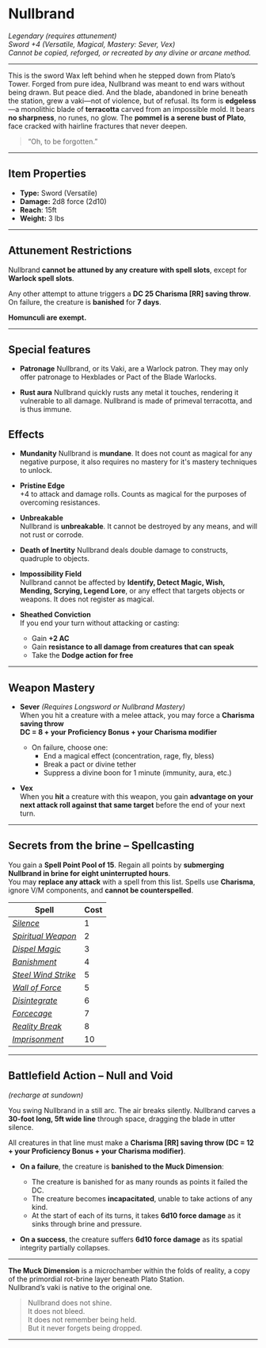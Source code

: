 # Nullbrand

_Legendary (requires attunement)_  
_Sword +4 (Versatile, Magical, Mastery: Sever, Vex)_  
_Cannot be copied, reforged, or recreated by any divine or arcane method._

---

This is the sword Wax left behind when he stepped down from Plato’s Tower. Forged from pure idea, Nullbrand was meant to end wars without being drawn.
But peace died. And the blade, abandoned in brine beneath the station, grew a vaki—not of violence, but of refusal.
Its form is **edgeless**—a monolithic blade of **terracotta** carved from an impossible mold.
It bears **no sharpness**, no runes, no glow. The **pommel is a serene bust of Plato**, face cracked with hairline fractures that never deepen.

> “Oh, to be forgotten.”

---

## Item Properties

- **Type:** Sword (Versatile)
- **Damage:** 2d8 force (2d10)
- **Reach**: 15ft
- **Weight:** 3 lbs

---

## Attunement Restrictions

Nullbrand **cannot be attuned by any creature with spell slots**, except for **Warlock spell slots**.

Any other attempt to attune triggers a **DC 25 Charisma [RR] saving throw**.  
On failure, the creature is **banished** for **7 days**.

**Homunculi are exempt.**

---

## Special features

- **Patronage** Nullbrand, or its Vaki, are a Warlock patron. They may only offer patronage to Hexblades or Pact of the Blade Warlocks.

- **Rust aura** Nullbrand quickly rusts any metal it touches, rendering it vulnerable to all damage. Nullbrand is made of primeval terracotta, and is thus immune.

## Effects

- **Mundanity**
  Nullbrand is **mundane**. It does not count as magical for any negative purpose, it also requires no mastery for it's mastery techniques to unlock.

- **Pristine Edge**  
  +4 to attack and damage rolls. Counts as magical for the purposes of overcoming resistances.

- **Unbreakable**  
  Nullbrand is **unbreakable**. It cannot be destroyed by any means, and will not rust or corrode.

- **Death of Inertity**
  Nullbrand deals double damage to constructs, quadruple to objects.

- **Impossibility Field**  
  Nullbrand cannot be affected by **Identify, Detect Magic, Wish, Mending, Scrying, Legend Lore**, or any effect that targets objects or weapons. It does not register as magical.

- **Sheathed Conviction**  
  If you end your turn without attacking or casting:

  - Gain **+2 AC**
  - Gain **resistance to all damage from creatures that can speak**
  - Take the **Dodge action for free**

---

## Weapon Mastery

- **Sever** _(Requires Longsword or Nullbrand Mastery)_  
  When you hit a creature with a melee attack, you may force a **Charisma saving throw**  
  **DC = 8 + your Proficiency Bonus + your Charisma modifier**

  - On failure, choose one:
    - End a magical effect (concentration, rage, fly, bless)
    - Break a pact or divine tether
    - Suppress a divine boon for 1 minute (immunity, aura, etc.)

- **Vex**  
  When you **hit** a creature with this weapon, you gain **advantage on your next attack roll against that same target** before the end of your next turn.

---

## Secrets from the brine – Spellcasting

You gain a **Spell Point Pool of 15**. Regain all points by **submerging Nullbrand in brine for eight uninterrupted hours**.  
You may **replace any attack** with a spell from this list. Spells use **Charisma**, ignore V/M components, and **cannot be counterspelled**.

| Spell                                                                    | Cost |
| ------------------------------------------------------------------------ | ---- |
| [_Silence_](https://dnd5e.wikidot.com/spell:silence)                     | 1    |
| [_Spiritual Weapon_](https://dnd5e.wikidot.com/spell:spiritual-weapon)   | 2    |
| [_Dispel Magic_](https://dnd5e.wikidot.com/spell:dispel-magic)           | 3    |
| [_Banishment_](https://dnd5e.wikidot.com/spell:banishment)               | 4    |
| [_Steel Wind Strike_](https://dnd5e.wikidot.com/spell:steel-wind-strike) | 5    |
| [_Wall of Force_](https://dnd5e.wikidot.com/spell:wall-of-force)         | 5    |
| [_Disintegrate_](https://dnd5e.wikidot.com/spell:disintegrate)           | 6    |
| [_Forcecage_](https://dnd5e.wikidot.com/spell:forcecage)                 | 7    |
| [_Reality Break_](https://dnd5e.wikidot.com/spell:reality-break)         | 8    |
| [_Imprisonment_](https://dnd5e.wikidot.com/spell:imprisonment)           | 10   |

---

## Battlefield Action – **Null and Void**

_(recharge at sundown)_

You swing Nullbrand in a still arc. The air breaks silently.
Nullbrand carves a **30-foot long, 5ft wide line** through space, dragging the blade in utter silence.

All creatures in that line must make a **Charisma [RR] saving throw (DC = 12 + your Proficiency Bonus + your Charisma modifier)**.

- **On a failure**, the creature is **banished to the Muck Dimension**:

  - The creature is banished for as many rounds as points it failed the DC.
  - The creature becomes **incapacitated**, unable to take actions of any kind.
  - At the start of each of its turns, it takes **6d10 force damage** as it sinks through brine and pressure.

- **On a success**, the creature suffers **6d10 force damage** as its spatial integrity partially collapses.

---

**The Muck Dimension** is a microchamber within the folds of reality, a copy of the primordial rot-brine layer beneath Plato Station.  
Nullbrand’s vaki is native to the original one.

> Nullbrand does not shine.  
> It does not bleed.  
> It does not remember being held.  
> But it never forgets being dropped.

---
